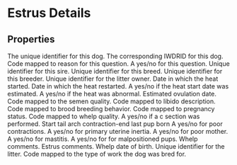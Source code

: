 
# Estrus Details

## Properties

<Properties>
    <Property name="local_dog_id" type="integer" required>
        The unique identifier for this dog.
    </Property>
    <Property name="lit_DamID" type="integer" required>
        The corresponding IWDRID for this dog.
    </Property>
    <Property name="lit_DecideCode" type="integer">
        Code mapped to reason for this question.
    </Property>
    <Property name="lit_MultiSire" type="boolean">
        A yes/no for this question.
    </Property>
    <Property name="lit_SireID" type="integer">
        Unique identifier for this sire.
    </Property>
    <Property name="lit_BreedCode" type="integer">
        Unique identifier for this breed.
    </Property>
    <Property name="lit_BreederID" type="integer">
        Unique identifier for this breeder.
    </Property>
    <Property name="lit_LitterOwnerID" type="integer">
        Unique identifier for the litter owner.
    </Property>
    <Property name="lit_HeatStartDate" type="datetime">
        Date in which the heat started.
    </Property>
    <Property name="lit_SplitHeatDate" type="datetime">
        Date in which the heat restarted.
    </Property>
    <Property name="lit_EstimatedHeatStart" type="boolean">
        A yes/no if the heat start date was estimated.
    </Property>
    <Property name="lit_HeatAbnormal" type="boolean">
        A yes/no if the heat was abnormal.
    </Property>
    <Property name="lit_ProgressInitialRiseDate" type="datetime">
        Estimated ovulation date.
    </Property>
    <Property name="lit_SemenQualityCode" type="integer">
        Code mapped to the semen quality.
    </Property>
    <Property name="lit_LibidoCode" type="integer">
        Code mapped to libido description.
    </Property>
    <Property name="lit_BrdBehFCode" type="integer">
        Code mapped to brood breeding behavior.
    </Property>
    <Property name="lit_PregnancyCode" type="integer">
        Code mapped to pregnancy status.
    </Property>
    <Property name="lit_WhelpQualityCode" type="integer">
        Code mapped to whelp quality.
    </Property>
    <Property name="lit_CSectionDone" type="boolean">
        A yes/no if a c section was performed.
    </Property>
    <Property name="lit_HoursWhelp" type="float">
        Start tail arch contraction-end last pup born
    </Property>
    <Property name="lit_ContractionsPoor" type="boolean">
        A yes/no for poor contractions.
    </Property>
    <Property name="lit_PUterineInertia" type="boolean">
        A yes/no for primary uterine inertia.
    </Property>
    <Property name="lit_PoorMother" type="boolean">
        A yes/no for poor mother.
    </Property>
    <Property name="lit_Mastitis" type="boolean">
        A yes/no for mastitis.
    </Property>
    <Property name="lit_MalpositionPup" type="boolean">
        A yes/no for for malpositioned pups.
    </Property>
    <Property name="lit_WhelpComments" type="string">
        Whelp comments.
    </Property>
    <Property name="lit_Comments" type="string">
        Estrus comments.
    </Property>
    <Property name="lit_DateOfBirth" type="datetime">
        Whelp date of birth.
    </Property>
    <Property name="lit_LitterID" type="string">
        Unique identifier for the litter.
    </Property>
    <Property name="lit_WorkType" type="integer">
        Code mapped to the type of work the dog was bred for.
    </Property>
</Properties>